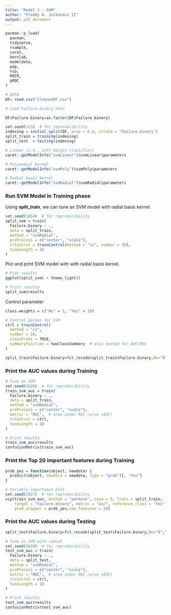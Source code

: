 ---
title: "Model 1 - SVM"
author: "Freddy A. Julkanain II"
output: pdf_document
---

```{r}
pacman::p_load(
  pacman,
  tidyverse,
  rsample,
  caret,
  kernlab,
  modeldata,
  pdp,
  vip,
  ROCR,
  pROC
)
```

```{r}
# DATA
DF= read.csv("CleanedDF.csv")
```

```{r}
# Load Failure.binary data

DF$Failure.binary=as.factor(DF$Failure.binary)

set.seed(123)  # for reproducibility
indexing = initial_split(DF, prop = 0.8, strata = "Failure.binary")
split_train = training(indexing)
split_test  = testing(indexing)
```


```{r}
# Linear (i.e., soft margin classifier)
caret::getModelInfo("svmLinear")$svmLinear$parameters

# Polynomial kernel
caret::getModelInfo("svmPoly")$svmPoly$parameters

# Radial basis kernel
caret::getModelInfo("svmRadial")$svmRadial$parameters
```

### Run SVM Model in Training phase

Using **split_train**, we can tune an SVM model with radial basis kernel.

```{r}
set.seed(1854)  # for reproducibility
split_svm = train(
  Failure.binary ~ ., 
  data = split_train,
  method = "svmRadial",               
  preProcess = c("center", "scale"),  
  trControl = trainControl(method = "cv", number = 10),
  tuneLength = 10
)
```

Plot and print SVM model with with radial basis kernel.

```{r}
# Plot results
ggplot(split_svm) + theme_light()

# Print results
split_svm$results
```

Control parameter

```{r}
class.weights = c("No" = 1, "Yes" = 10)

# Control params for SVM
ctrl = trainControl(
  method = "cv", 
  number = 10, 
  classProbs = TRUE,                 
  summaryFunction = twoClassSummary  # also needed for AUC/ROC
)

split_train$Failure.binary=fct_recode(split_train$Failure.binary,No="0",Yes="1")

```

### Print the AUC values during Training

```{r}
# Tune an SVM
set.seed(5628)  # for reproducibility
train_svm_auc = train(
  Failure.binary ~ ., 
  data = split_train,
  method = "svmRadial",               
  preProcess = c("center", "scale"),  
  metric = "ROC",  # area under ROC curve (AUC)       
  trControl = ctrl,
  tuneLength = 10
)

# Print results
train_svm_auc$results
confusionMatrix(train_svm_auc)
```

### Print the Top 20 important features during Training

```{r}
prob_yes = function(object, newdata) {
  predict(object, newdata = newdata, type = "prob")[, "Yes"]
}

# Variable importance plot
set.seed(2827)  # for reproducibility
vip(train_svm_auc, method = "permute", nsim = 5, train = split_train, 
    target = "Failure.binary", metric = "auc", reference_class = "Yes", 
    pred_wrapper = prob_yes,num_features = 20)
```




### Print the AUC values during Testing

```{r}
split_test$Failure.binary=fct_recode(split_test$Failure.binary,No="0",Yes="1")

# Tune an SVM with radial 
set.seed(5628)  # for reproducibility
test_svm_auc = train(
  Failure.binary ~ ., 
  data = split_test,
  method = "svmRadial",               
  preProcess = c("center", "scale"),  
  metric = "ROC",  # area under ROC curve (AUC)       
  trControl = ctrl,
  tuneLength = 10
)

# Print results
test_svm_auc$results
confusionMatrix(test_svm_auc)
```